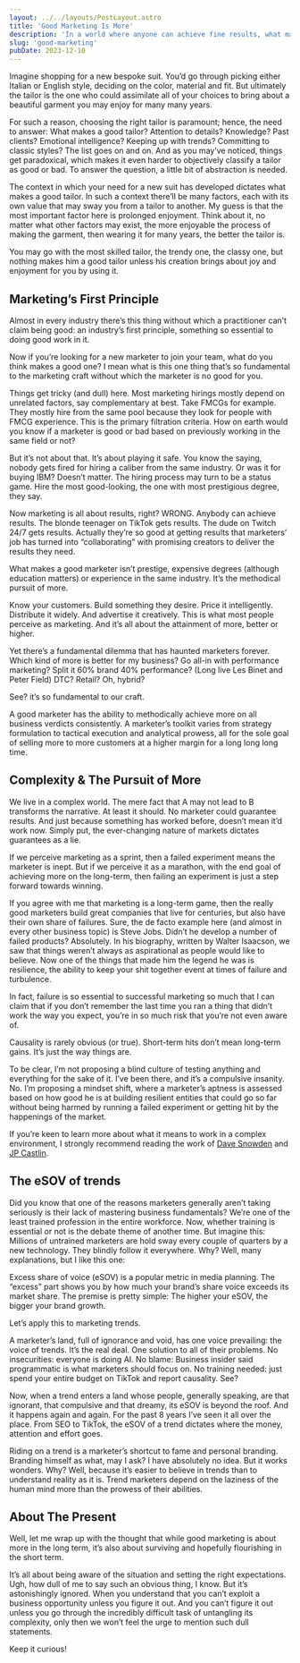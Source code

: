 ```yaml
---
layout: ../../layouts/PostLayout.astro
title: 'Good Marketing Is More'
description: 'In a world where anyone can achieve fine results, what makes a good marketer?'
slug: 'good-marketing'
pubDate: 2023-12-10
---
```


Imagine shopping for a new bespoke suit. You’d go through picking either Italian or English style, deciding on the color, material and fit. But ultimately the tailor is the one who could assimilate all of your choices to bring about a beautiful garment you may enjoy for many many years.

For such a reason, choosing the right tailor is paramount; hence, the need to answer: What makes a good tailor? Attention to details? Knowledge? Past clients? Emotional intelligence? Keeping up with trends? Committing to classic styles? The list goes on and on. And as you may’ve noticed, things get paradoxical, which makes it even harder to objectively classify a tailor as good or bad. To answer the question, a little bit of abstraction is needed.

The context in which your need for a new suit has developed dictates what makes a good tailor. In such a context there’ll be many factors, each with its own value that may sway you from a tailor to another. My guess is that the most important factor here is prolonged enjoyment. Think about it, no matter what other factors may exist, the more enjoyable the process of making the garment, then wearing it for many years, the better the tailor is.

You may go with the most skilled tailor, the trendy one, the classy one, but nothing makes him a good tailor unless his creation brings about joy and enjoyment for you by using it.

## Marketing’s First Principle

Almost in every industry there’s this thing without which a practitioner can’t claim being good: an industry’s first principle, something so essential to doing good work in it.

Now if you’re looking for a new marketer to join your team, what do you think makes a good one? I mean what is this one thing that’s so fundamental to the marketing craft without which the marketer is no good for you.

Things get tricky (and dull) here. Most marketing hirings mostly depend on unrelated factors, say complementary at best. Take FMCGs for example. They mostly hire from the same pool because they look for people with FMCG experience. This is the primary filtration criteria. How on earth would you know if a marketer is good or bad based on previously working in the same field or not?

But it’s not about that. It’s about playing it safe. You know the saying, nobody gets fired for hiring a caliber from the same industry. Or was it for buying IBM? Doesn’t matter. The hiring process may turn to be a status game. Hire the most good-looking, the one with most prestigious degree, they say.

Now marketing is all about results, right? WRONG. Anybody can achieve results. The blonde teenager on TikTok gets results. The dude on Twitch 24/7 gets results. Actually they’re so good at getting results that marketers’ job has turned into “collaborating” with promising creators to deliver the results they need.

What makes a good marketer isn’t prestige, expensive degrees (although education matters) or experience in the same industry. It’s the methodical pursuit of more.

Know your customers. Build something they desire. Price it intelligently. Distribute it widely. And advertise it creatively. This is what most people perceive as marketing. And it’s all about the attainment of more, better or higher.

Yet there’s a fundamental dilemma that has haunted marketers forever. Which kind of more is better for my business? Go all-in with performance marketing? Split it 60% brand 40% performance? (Long live Les Binet and Peter Field) DTC? Retail? Oh, hybrid?

See? it’s so fundamental to our craft.

A good marketer has the ability to methodically achieve more on all business verdicts consistently. A marketer’s toolkit varies from strategy formulation to tactical execution and analytical prowess, all for the sole goal of selling more to more customers at a higher margin for a long long long time.

## Complexity & The Pursuit of More

We live in a complex world. The mere fact that A may not lead to B transforms the narrative. At least it should. No marketer could guarantee results. And just because something has worked before, doesn’t mean it’d work now. Simply put, the ever-changing nature of markets dictates guarantees as a lie.

If we perceive marketing as a sprint, then a failed experiment means the marketer is inept. But if we perceive it as a marathon, with the end goal of achieving more on the long-term, then failing an experiment is just a step forward towards winning.

If you agree with me that marketing is a long-term game, then the really good marketers build great companies that live for centuries, but also have their own share of failures. Sure, the de facto example here (and almost in every other business topic) is Steve Jobs. Didn’t he develop a number of failed products? Absolutely. In his biography, written by Walter Isaacson, we saw that things weren’t always as aspirational as people would like to believe. Now one of the things that made him the legend he was is resilience, the ability to keep your shit together event at times of failure and turbulence.

In fact, failure is so essential to successful marketing so much that I can claim that if you don’t remember the last time you ran a thing that didn’t work the way you expect, you’re in so much risk that you’re not even aware of.

Causality is rarely obvious (or true). Short-term hits don’t mean long-term gains. It’s just the way things are.

To be clear, I’m not proposing a blind culture of testing anything and everything for the sake of it. I’ve been there, and it’s a compulsive insanity. No. I’m proposing a mindset shift, where a marketer’s aptness is assessed based on how good he is at building resilient entities that could go so far without being harmed by running a failed experiment or getting hit by the happenings of the market.

If you’re keen to learn more about what it means to work in a complex environment, I strongly recommend reading the work of [Dave Snowden](https://www.youtube.com/watch?v=N7oz366X0-8&ab_channel=CognitiveEdge) and [JP Castlin](https://strategyinpraxis.substack.com/).

## The eSOV of trends

Did you know that one of the reasons marketers generally aren’t taking seriously is their lack of mastering business fundamentals? We’re one of the least trained profession in the entire workforce. Now, whether training is essential or not is the debate theme of another time. But imagine this: Millions of untrained marketers are hold sway every couple of quarters by a new technology. They blindly follow it everywhere. Why? Well, many explanations, but I like this one:

Excess share of voice (eSOV) is a popular metric in media planning. The “excess” part shows you by how much your brand’s share voice exceeds its market share. The premise is pretty simple: The higher your eSOV, the bigger your brand growth.

Let’s apply this to marketing trends.

A marketer’s land, full of ignorance and void, has one voice prevailing: the voice of trends. It’s the real deal. One solution to all of their problems. No insecurities: everyone is doing AI. No blame: Business insider said programmatic is what marketers should focus on. No training needed: just spend your entire budget on TikTok and report causality. See?

Now, when a trend enters a land whose people, generally speaking, are that ignorant, that compulsive and that dreamy, its eSOV is beyond the roof. And it happens again and again. For the past 8 years I’ve seen it all over the place. From SEO to TikTok, the eSOV of a trend dictates where the money, attention and effort goes.

Riding on a trend is a marketer’s shortcut to fame and personal branding. Branding himself as what, may I ask? I have absolutely no idea. But it works wonders. Why? Well, because it’s easier to believe in trends than to understand reality as it is. Trend marketers depend on the laziness of the human mind more than the prowess of their abilities.

## About The Present

Well, let me wrap up with the thought that while good marketing is about more in the long term, it’s also about surviving and hopefully flourishing in the short term.

It’s all about being aware of the situation and setting the right expectations. Ugh, how dull of me to say such an obvious thing, I know. But it’s astonishingly ignored. When you understand that you can’t exploit a business opportunity unless you figure it out. And you can’t figure it out unless you go through the incredibly difficult task of untangling its complexity, only then we won’t feel the urge to mention such dull statements.

Keep it curious!
